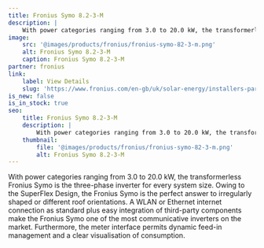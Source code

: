 ```yaml
---
title: Fronius Symo 8.2-3-M
description: |
    With power categories ranging from 3.0 to 20.0 kW, the transformerless Fronius Symo is the three-phase inverter for every system size. Owing to the SuperFlex Design, the Fronius Symo is the perfect.
image:
    src: '@images/products/fronius/fronius-symo-82-3-m.png'
    alt: Fronius Symo 8.2-3-M
    caption: Fronius Symo 8.2-3-M
partner: fronius
link:
    label: View Details
    slug: 'https://www.fronius.com/en-gb/uk/solar-energy/installers-partners/technical-data/all-products/inverters/fronius-symo/fronius-symo-8-2-3-m'
is_new: false
is_in_stock: true
seo:
    title: Fronius Symo 8.2-3-M
    description: |
        With power categories ranging from 3.0 to 20.0 kW, the transformerless Fronius Symo is the three-phase inverter for every system size. Owing to the SuperFlex Design, the Fronius Symo is the perfect.
    thumbnail:
        file: '@images/products/fronius/fronius-symo-82-3-m.png'
        alt: Fronius Symo 8.2-3-M
---
```

With power categories ranging from 3.0 to 20.0 kW, the transformerless Fronius Symo is the three-phase inverter for every system size. Owing to the SuperFlex Design, the Fronius Symo is the perfect answer to irregularly shaped or different roof orientations. A WLAN or Ethernet internet connection as standard plus easy integration of third-party components make the Fronius Symo one of the most communicative inverters on the market. Furthermore, the meter interface permits dynamic feed-in management and a clear visualisation of consumption.